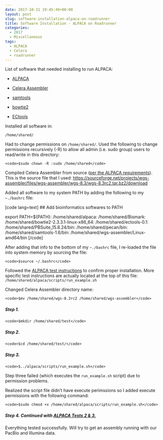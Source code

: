 ```yaml
---
date: 2017-10-31 19:45:49+00:00
layout: post
slug: software-installation-alpaca-on-roadrunner
title: Software Installation - ALPACA on Roadrunner
categories:
  - 2017
  - Miscellaneous
tags:
  - ALPACA
  - Celera
  - roadrunner
---
```


List of software that needed installing to run ALPACA:





  * [ALPACA](https://github.com/VicugnaPacos/ALPACA)



  * [Celera Assembler](https://sourceforge.net/projects/wgs-assembler/files/wgs-assembler/wgs-8.3/)



  * [samtools](https://www.htslib.org/download/)



  * [bowtie2](https://sourceforge.net/projects/bowtie-bio/files/bowtie2/2.3.3.1/)



  * [ECtools](https://github.com/jgurtowski/ectools/releases)






Installed all software in:

`/home/shared/`

Had to change permissions on `/home/shared/`. Used the following to change permissions recursively (-R) to allow all admin (i.e. sudo group) users to read/write in this directory:


    
    <code>$sudo chown -R :sudo /home/shared</code>



Compiled Celera Assembler from source ([per the ALPACA requirements](https://github.com/VicugnaPacos/ALPACA#install-celera-assembler)). This is the source file that I used: [https://sourceforge.net/projects/wgs-assembler/files/wgs-assembler/wgs-8.3/wgs-8.3rc2.tar.bz2/download](https://sourceforge.net/projects/wgs-assembler/files/wgs-assembler/wgs-8.3/wgs-8.3rc2.tar.bz2)

Added all software to my system PATH by adding the following to my `~./bashrc` file:

[code lang=text]
## Add bioinformatics softwares to PATH

export PATH=${PATH}:
/home/shared/alpaca:
/home/shared/Bismark:
/home/shared/bowtie2-2.3.3.1-linux-x86_64:
/home/shared/ectools-0.1:
/home/shared/PBSuite_15.8.24/bin:
/home/shared/pecan/bin:
/home/shared/samtools-1.6/bin:
/home/shared/wgs-assembler/Linux-amd64/bin
[/code]

After adding that info to the bottom of my `~./bashrc` file, I re-loaded the file into system memory by sourcing the file:


    
    <code>$source ~/.bashrc</code>



Followed the [ALPACA test instructions](https://github.com/VicugnaPacos/ALPACA#test) to confirm proper installation. More specific test instructions are actually located at the top of this file: `/home/shared/alpaca/scripts/run_example.sh`

Changed Celera Assembler directory name:


    
    <code>$mv /home/shared/wgs-8.3rc2 /home/shared/wgs-assembler</code>





##### Step 1.




    
    <code>$mkdir /home/shared/test</code>





##### Step 2.




    
    <code>$cd /home/shared/test/</code>





##### Step 3.




    
    <code>$../alpaca/scripts/run_example.sh</code>



Step three failed (which executes the `run_example.sh` script) due to permission problems.

Realized the script file didn't have execute perimssions so I added execute permissions with the following command:


    
    <code>$sudo chmod +x /home/shared/alpaca/scripts/run_example.sh</code>





##### Step 4. Continued with [ALPACA Tests 2 & 3.](https://github.com/VicugnaPacos/ALPACA#test)



Everything tested successfully. Will try to get an assembly running with our PacBio and Illumina data.

